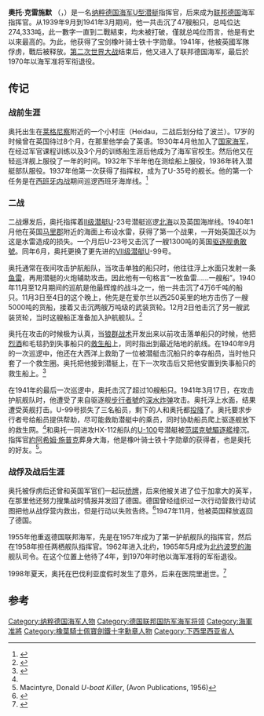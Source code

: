 {{Infobox military person
|name=奧托·克雷施默
|birth_date={{Birth date|1912|5|1|df=y}}
|death_date={{death date and age|1998|8|5|1912|5|1|df=y}}
|birth_place=德国莱格尼察
|death_place=[[德国|德国]][[施特勞賓|施特勞賓]]
|image=[[file:Bundesarchiv_Bild_183-L16644,_Kapitänleutnant_Otto_Kretschmer.jpg|300px]]
|caption=
|nickname=''Otto der Schweigsame'' （沉默的奥托）
|allegiance={{flagicon|Germany}} [[魏玛共和国|魏玛共和国]] (to 1933)<br>{{flagicon|Nazi Germany}} [[纳粹德国|纳粹德国]] （to 1945）<br>{{flagicon|West Germany}} [[联邦德国|联邦德国]]
|branch=[[国家海军|国家海军]]<br>[[纳粹德国海军|纳粹德国海军]]<br>[[德国海军|德国海军]]
|serviceyears=1930–1945, 1955–1970
|rank=[[国家海军|国家海军]](1930–1935):
*[[少尉|少尉]]
[[纳粹德国海军|纳粹德国海军]] (1935–1945):
*[[中校|中校]]
[[德国海军|德国海军]](1955–1970):
*[[准将|准将]]
|commands=[[U-35|U-35]]1937年7月31日─1937年8月15日<br>[[U-23|U-23]]1937年10月1日─1940年4月1日<br>[[U-99|U-99]]1940年4月18日─1941年3月17日
|unit=[[第二潜艇舰队|第二潜艇舰队]]<br>[[第一潜艇舰队|第一潜艇舰队]]<br>[[第七潜艇舰队|第七潜艇舰队]]
|battles=
|awards=[[铁十字勋章|铁十字勋章]]<br>[[U舰作战章|U舰作战章]]<br>[[骑士铁十字勋章|宝剑橡叶骑士铁十字勋章]]
|laterwork=}}

'''奧托·克雷施默''' （'''{{lang-de|Otto Kretschmer}}'''，{{bd|1912年|5月1日|1998年|8月5日|catIdx=K}}）是一名[[纳粹德国海军|纳粹德国海军]][[U型潜艇|U型潜艇]]指挥官，后来成为[[联邦德国|联邦德国]]海军指挥官。从1939年9月到1941年3月期间，他一共击沉了47艘船只，总吨位达274,333吨，此一數字一直到二戰結束，均未被打破，僅就总吨位而言，他是有史以來最高的。为此，他获得了宝剑橡叶骑士铁十字勋章。1941年，他被英國军隊俘虏，戰后被释放。[[第二次世界大战|第二次世界大战]]结束后，他又进入了联邦德国海军，最后於1970年以海军准将军衔退役。

==传记==
===战前生涯===
奥托出生在[[莱格尼察|莱格尼察]]附近的一个小村庄（Heidau，二战后划分给了波兰）。17岁的时候曾在英国待过8个月，在那里他学会了英语。1930年4月他加入了[[国家海军|国家海军]]，在经过军官课程训练以及3个月的训练船生涯后他成为了海军官校生。然后他又在轻巡洋舰{{link-de|埃姆登号|Emden_(1925)}}上服役了一年的时间。1932年下半年他在测绘船上服役，1936年转入潜艇部队服役。1937年他第一次获得了指挥权，成为了U-35号的舰长。他的第一个任务是在[[西班牙内战|西班牙内战]]期间巡逻西班牙海岸线。<ref>{{cite web  | language =en  | publisher =historylearningsite  | title =Otto Kretschmer  | url =http://www.historylearningsite.co.uk/otto_kretschmer.htm  | author =  | date =  | accessdate =2013-06-15  | archive-date =2015-04-03  | archive-url =https://web.archive.org/web/20150403171141/http://www.historylearningsite.co.uk/otto_kretschmer.htm  | dead-url =no  }}</ref>
===二战===
二战爆发后，奥托指挥着[[II级潜艇|II级潜艇]]U-23号潜艇巡逻[[北海_(大西洋)|北海]]以及英国海岸线。1940年1月他在英国[[马里_(苏格兰行政区)|马里郡]]附近的海面上布设水雷，获得了第一个战果，一开始英国还以为这是水雷造成的损失。一个月后U-23号又击沉了一艘1300吨的英国[[驱逐舰|驱逐舰]][[勇敢號驅逐艦_(H16)|勇敢號]]。同年6月，奥托更换了更先进的[[VII级潜艇|VII级潜艇]]U-99号。

奥托通常在夜间攻击护航船队，当攻击单独的船只时，他往往浮上水面只发射一条[[鱼雷|鱼雷]]，再用潜艇的火炮辅助攻击。因此他有一句格言“一枚鱼雷……一艘船”。1940年11月至12月期间的巡航是他最辉煌的战斗之一，他一共击沉了4万6千吨的船只。11月3日至4日的这个晚上，他先是在爱尔兰以西250英里的地方击伤了一艘5000吨的货船，接着又击沉两艘万吨级的武装货轮。12月2日他击沉了另一艘武装货轮，当时这艘船正准备加入护航舰队{{link-en|OB-251|Convoy OB-251}}。<ref>{{cite journal|author=Waters, John M. Jr., CAPT USCG |title=Stay Tough |publisher=United States Naval Institute Proceedings|date=December 1966 |page=99}}</ref>

奥托在攻击的时候极为认真，当[[狼群战术|狼群战术]]开发出来以前攻击落单船只的时候，他把[[烈酒|烈酒]]和毛毯扔到失事船只的[[救生船|救生船]]上，同时指出到最近陆地的航线。在1940年9月的一次巡逻中，他还在大西洋上救助了一位被潜艇击沉船只的幸存船员，当时他只套了一个救生圈。奥托把他接到潜艇上，在下一次攻击后又把他安置到失事船只的救生船上。<ref name="Padfield">{{cite book |last=Padfield |first=Peter |title=War Beneath the Sea: Submarine Conflict 1939–1945 |url=https://archive.org/details/warbeneathseasub0000padf_o7f3 |publisher=John Murray |location=London |year=1995 |isbn=0-7195-5168-4 }}</ref>

在1941年的最后一次巡逻中，奥托击沉了超过10艘船只。1941年3月17日，在攻击护航舰队{{link-en|HX-112|Convoy HX-112}}时，他遭受了来自驱逐舰[[步行者號驅逐艦|步行者號]]的[[深水炸弹|深水炸弹]]攻击。奥托浮上水面，结果遭受英舰打击。U-99号损失了三名船员，剩下的人和奥托都[[投降|投降]]了。奥托要求步行者号给船员提供帮助，尽可能救助潜艇中的乘员，同时协助船员爬上驱逐舰放下的救生网。<ref name="Padfield" />和奥托一同进攻HX-112船队的[[U-100|U-100]]号潜艇被[[范諾克號驅逐艦|范諾克號驅逐艦]]撞沉。指挥官[[約阿希姆·施普克|約阿希姆·施普克]]葬身大海，他是橡叶骑士铁十字勋章的获得者，也是奥托的好友。<ref>Macintyre, Donald ''U-boat Killer'', (Avon Publications, 1956)</ref>。

===战俘及战后生涯===
奥托被俘虏后还曾和英国军官们一起玩[[桥牌|桥牌]]，后来他被关进了位于加拿大的英军{{link-en|鲍曼维尔战俘营|Bowmanville POW camp}}，在那里他还努力搜集战时情报并发回了德国。德国曾经组织过一次行动营救行动试图把他从战俘营内救出，但是行动以失败告终。<ref>{{cite web  | language =en  | publisher =  | title =u-boat-aces-otto-kretschmer  | url =http://blog.charlesmccain.com/2010/03/u-boat-aces-otto-kretschmer.html  | author =  | date =MARCH 29, 2010  | accessdate =2013-06-16  | deadurl =yes  | archiveurl =https://web.archive.org/web/20160304120853/http://blog.charlesmccain.com/2010/03/u-boat-aces-otto-kretschmer.html  | archivedate =2016-03-04  }}</ref>1947年11月，他被英国释放返回了德国。

1955年他重返德国联邦海军，先是在1957年成为了第一护航舰队的指挥官，然后在1958年担任两栖舰队指挥官。1962年进入北约，1965年5月成为[[北约|北约]][[波罗的海|波罗的海]]舰队司令。在这个位置上他待了4年，到1970年时他以海军准将的军衔退役。

1998年夏天，奥托在巴伐利亚度假时发生了意外，后来在医院里逝世。<ref>{{Cite web |url=http://www.uboat.net/men/kretschmer.htm |title=Otto Kretschmer |accessdate=2013-06-16 |archive-date=2013-01-21 |archive-url=https://www.webcitation.org/6DpMPgQM6?url=http://www.uboat.net/men/kretschmer.htm |dead-url=no }}</ref>

==参考==
{{reflist}}
{{Authority control}}
{{DEFAULTSORT:Kretschmer, Otto}}
[[Category:纳粹德国海军人物|Category:纳粹德国海军人物]]
[[Category:德国联邦国防军海军将领|Category:德国联邦国防军海军将领]]
[[Category:海軍准將|Category:海軍准將]]
[[Category:橡葉騎士佩寶劍鐵十字勳章人物|Category:橡葉騎士佩寶劍鐵十字勳章人物]]
[[Category:下西里西亚省人|Category:下西里西亚省人]]